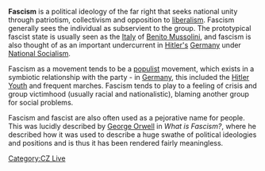 {{subpages}}

'''Fascism''' is a political ideology of the far right that seeks national unity through patriotism, collectivism and opposition to [[liberalism]]. Fascism generally sees the individual as subservient to the group. The prototypical fascist state is usually seen as the [[Italy]] of [[Benito Mussolini]], and fascism is also thought of as an important undercurrent in [[Adolf Hitler|Hitler's]] [[Germany]] under [[National Socialism]].

Fascism as a movement tends to be a [[populism|populist]] movement, which exists in a symbiotic relationship with the party - in [[Germany]], this included the [[Hitler Youth]] and frequent marches. Fascism tends to play to a feeling of crisis and group victimhood (usually racial and nationalistic), blaming another group for social problems.

Fascism and fascist are also often used as a pejorative name for people. This was lucidly described by [[George Orwell]] in ''What is Fascism?'', where he described how it was used to describe a huge swathe of political ideologies and positions and is thus it has been rendered fairly meaningless.

[[Category:CZ Live]]